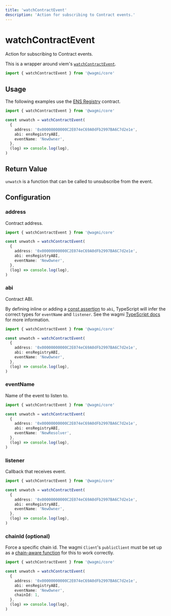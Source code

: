```yaml
---
title: 'watchContractEvent'
description: 'Action for subscribing to Contract events.'
---
```


# watchContractEvent

Action for subscribing to Contract events.

This is a wrapper around viem's [`watchContractEvent`](https://viem.sh/docs/contract/watchContractEvent.html).

```ts
import { watchContractEvent } from '@wagmi/core'
```

## Usage

The following examples use the [ENS Registry](https://etherscan.io/address/0x00000000000C2E074eC69A0dFb2997BA6C7d2e1e#code) contract.

```ts
import { watchContractEvent } from '@wagmi/core'

const unwatch = watchContractEvent(
  {
    address: '0x00000000000C2E074eC69A0dFb2997BA6C7d2e1e',
    abi: ensRegistryABI,
    eventName: 'NewOwner',
  },
  (log) => console.log(log),
)
```

## Return Value

`unwatch` is a function that can be called to unsubscribe from the event.

## Configuration

### address

Contract address.

```ts {5}
import { watchContractEvent } from '@wagmi/core'

const unwatch = watchContractEvent(
  {
    address: '0x00000000000C2E074eC69A0dFb2997BA6C7d2e1e',
    abi: ensRegistryABI,
    eventName: 'NewOwner',
  },
  (log) => console.log(log),
)
```

### abi

Contract ABI.

By defining inline or adding a [const assertion](https://www.typescriptlang.org/docs/handbook/release-notes/typescript-3-4.html#const-assertions) to `abi`, TypeScript will infer the correct types for `eventName` and `listener`. See the wagmi [TypeScript docs](/core/typescript) for more information.

```ts {6}
import { watchContractEvent } from '@wagmi/core'

const unwatch = watchContractEvent(
  {
    address: '0x00000000000C2E074eC69A0dFb2997BA6C7d2e1e',
    abi: ensRegistryABI,
    eventName: 'NewOwner',
  },
  (log) => console.log(log),
)
```

### eventName

Name of the event to listen to.

```ts {7}
import { watchContractEvent } from '@wagmi/core'

const unwatch = watchContractEvent(
  {
    address: '0x00000000000C2E074eC69A0dFb2997BA6C7d2e1e',
    abi: ensRegistryABI,
    eventName: 'NewResolver',
  },
  (log) => console.log(log),
)
```

### listener

Callback that receives event.

```ts {9}
import { watchContractEvent } from '@wagmi/core'

const unwatch = watchContractEvent(
  {
    address: '0x00000000000C2E074eC69A0dFb2997BA6C7d2e1e',
    abi: ensRegistryABI,
    eventName: 'NewOwner',
  },
  (log) => console.log(log),
)
```

### chainId (optional)

Force a specific chain id. The wagmi `Client`'s `publicClient` must be set up as a [chain-aware function](/core/config#publicclient-optional) for this to work correctly.

```ts {8}
import { watchContractEvent } from '@wagmi/core'

const unwatch = watchContractEvent(
  {
    address: '0x00000000000C2E074eC69A0dFb2997BA6C7d2e1e',
    abi: ensRegistryABI,
    eventName: 'NewOwner',
    chainId: 1,
  },
  (log) => console.log(log),
)
```
